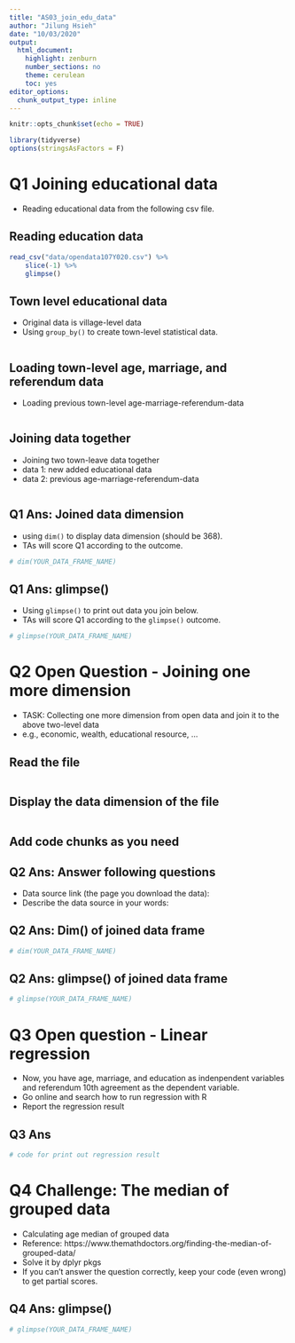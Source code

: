 ```yaml
---
title: "AS03_join_edu_data"
author: "Jilung Hsieh"
date: "10/03/2020"
output:
  html_document:
    highlight: zenburn
    number_sections: no
    theme: cerulean
    toc: yes
editor_options:
  chunk_output_type: inline
---
```


```r
knitr::opts_chunk$set(echo = TRUE)
```


```r
library(tidyverse)
options(stringsAsFactors = F)
```

# Q1 Joining educational data
- Reading educational data from the following csv file.

## Reading education data
```r
read_csv("data/opendata107Y020.csv") %>%
    slice(-1) %>% 
    glimpse()
```


## Town level educational data 
- Original data is village-level data
- Using `group_by()` to create town-level statistical data.

```r

```


## Loading town-level age, marriage, and referendum data
- Loading previous town-level age-marriage-referendum-data

```r

```



## Joining data together
- Joining two town-leave data together 
- data 1: new added educational data
- data 2: previous age-marriage-referendum-data

```r

```

## **Q1 Ans: Joined data dimension**
- using `dim()` to display data dimension (should be 368). 
- TAs will score Q1 according to the outcome.

```r
# dim(YOUR_DATA_FRAME_NAME)
```


## **Q1 Ans: glimpse()**
- Using `glimpse()` to print out data you join below. 
- TAs will score Q1 according to the `glimpse()` outcome.

```r
# glimpse(YOUR_DATA_FRAME_NAME)
```

# Q2 Open Question - Joining one more dimension
- TASK: Collecting one more dimension from open data and join it to the above two-level data
- e.g., economic, wealth, educational resource, ...


## Read the file
```r

```

## Display the data dimension of the file
```r

```

## Add code chunks as you need


## **Q2 Ans: Answer following questions**
- Data source link (the page you download the data): 
- Describe the data source in your words: 


## **Q2 Ans: Dim() of joined data frame**

```r
# dim(YOUR_DATA_FRAME_NAME)
```


## **Q2 Ans: glimpse() of joined data frame**
```r
# glimpse(YOUR_DATA_FRAME_NAME) 
```

# Q3 Open question - Linear regression
 - Now, you have age, marriage, and education as indenpendent variables and referendum 10th agreement as the dependent variable.
 - Go online and search how to run regression with R
 - Report the regression result 

## **Q3 Ans**
```r

# code for print out regression result 
```



# Q4 Challenge: The median of grouped data
- Calculating age median of grouped data
- Reference: https://www.themathdoctors.org/finding-the-median-of-grouped-data/
- Solve it by dplyr pkgs
- If you can't answer the question correctly, keep your code (even wrong) to get partial scores.

## **Q4 Ans: glimpse()**
```r
# glimpse(YOUR_DATA_FRAME_NAME)
```

